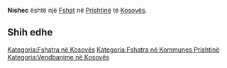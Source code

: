 {{Fshat në Kosovës
 | Emri                = Nishec
| sqi_N_name = Nishec
| sqi_N_FULL_NAME_RO = Nishec
| sqi_N_FULL_NAME_ND_RO = Nishec
| sqi_N_SORT_NAME_RG = NISHEC
| sqi_N_FULL_NAME_RG = Nishec
| sqi_N_FULL_NAME_ND_RG = Nishec
| sqi_V_name = Nishevci
| sqi_V_FULL_NAME_RO = Nishevci
| sqi_V_FULL_NAME_ND_RO = Nishevci
| sqi_V_SORT_NAME_RG = NISHEVCI
| sqi_V_FULL_NAME_RG = Nishevci
| sqi_V_FULL_NAME_ND_RG = Nishevci
| srp_N_name = Niševce
| srp_N_FULL_NAME_RO = Niševce
| srp_N_FULL_NAME_ND_RO = Nisevce
| srp_N_SORT_NAME_RG = NISEVCE
| srp_N_FULL_NAME_RG = Niševce
| srp_N_FULL_NAME_ND_RG = Nisevce
| srp_NS_name = Нишевце
| srp_NS_FULL_NAME_RO = Нишевце
| srp_NS_FULL_NAME_ND_RO = Нишевце
| srp_NS_SORT_NAME_RG = НИШЕВЦЕ
| srp_NS_FULL_NAME_RG = Нишевце
| srp_NS_FULL_NAME_ND_RG = Нишевце

 | Emri (Rasa dhanore) = 
 | Figura              = 
 | Shteti              = Kosovo
 | Komuna              = Prishtinë
 | Kodi postar         = 
 | Sipërfaqja          = 

 | Popullsia           = 

 | Regj. i popullsisë  = 
 | Dend. e popullsisë  = 
 | Faqja zyrtare       = 
 <!--- Koordinatat ----> 
 | Gjerësia            = 42.772778
 | Gjatësia            = 21.370833
 | Lartësia            = 
}}
'''Nishec''' është një [[Fshat]] në [[Prishtinë]] të [[Kosovës]].

<!-- == Gjeografia == -->
<!-- == Historia == -->
<!-- == Demografia == -->
== Shih edhe ==
{{Komuna Prishtinë}}
{{Kosovo-Administrata-Cung}}

[[Kategoria:Fshatra në Kosovës]]
[[Kategoria:Fshatra në Kommunes Prishtinë]]
[[Kategoria:Vendbanime në Kosovës]]